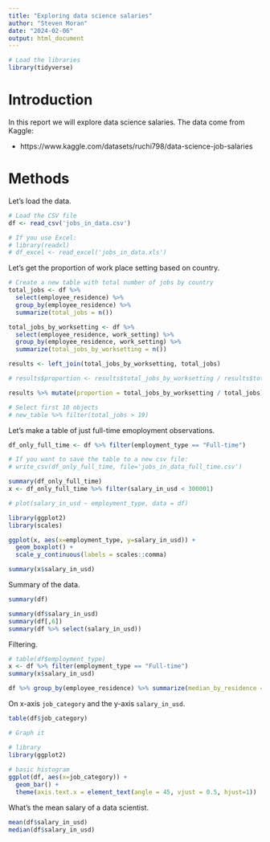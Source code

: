 ```yaml
---
title: "Exploring data science salaries"
author: "Steven Moran"
date: "2024-02-06"
output: html_document
---
```


```r
# Load the libraries
library(tidyverse)
```

# Introduction

In this report we will explore data science salaries. The data come from Kaggle:

* https://www.kaggle.com/datasets/ruchi798/data-science-job-salaries


# Methods

Let's load the data.

```r
# Load the CSV file
df <- read_csv('jobs_in_data.csv')

# If you use Excel:
# library(readxl)
# df_excel <- read_excel('jobs_in_data.xls')
```

Let's get the proportion of work place setting based on country.

```r
# Create a new table with total number of jobs by country
total_jobs <- df %>% 
  select(employee_residence) %>% 
  group_by(employee_residence) %>% 
  summarize(total_jobs = n())

total_jobs_by_worksetting <- df %>% 
  select(employee_residence, work_setting) %>% 
  group_by(employee_residence, work_setting) %>% 
  summarize(total_jobs_by_worksetting = n())

results <- left_join(total_jobs_by_worksetting, total_jobs)

# results$proportion <- results$total_jobs_by_worksetting / results$total_jobs

results %>% mutate(proportion = total_jobs_by_worksetting / total_jobs)

# Select first 10 objects
# new_table %>% filter(total_jobs > 19)
```

Let's make a table of just full-time emoployment observations.

```r
df_only_full_time <- df %>% filter(employment_type == "Full-time")

# If you want to save the table to a new csv file:
# write_csv(df_only_full_time, file='jobs_in_data_full_time.csv')
```


```r
summary(df_only_full_time)
x <- df_only_full_time %>% filter(salary_in_usd < 300001)
```

```r
# plot(salary_in_usd ~ employment_type, data = df)

library(ggplot2)
library(scales)

ggplot(x, aes(x=employment_type, y=salary_in_usd)) + 
  geom_boxplot() + 
  scale_y_continuous(labels = scales::comma)

summary(x$salary_in_usd)
```


Summary of the data.

```r
summary(df)
```

```r
summary(df$salary_in_usd)
summary(df[,6])
summary(df %>% select(salary_in_usd))
```

Filtering.

```r
# table(df$employment_type)
x <- df %>% filter(employment_type == "Full-time")
summary(x$salary_in_usd)
```

```r
df %>% group_by(employee_residence) %>% summarize(median_by_residence = median(salary_in_usd), how_many_employess = n())
```


On x-axis `job_category` and the y-axis `salary_in_usd`.

```r
table(df$job_category)

# Graph it

# library
library(ggplot2)
 
# basic histogram
ggplot(df, aes(x=job_category)) + 
  geom_bar() +
  theme(axis.text.x = element_text(angle = 45, vjust = 0.5, hjust=1))
```



What's the mean salary of a data scientist.

```r
mean(df$salary_in_usd)
median(df$salary_in_usd)
```


